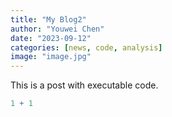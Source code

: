 ```yaml
---
title: "My Blog2"
author: "Youwei Chen"
date: "2023-09-12"
categories: [news, code, analysis]
image: "image.jpg"
---
```


This is a post with executable code.

```r
1 + 1
```
